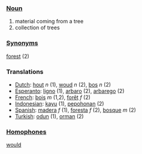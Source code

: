 ===[[Noun]]===
#material coming from a tree
#collection of trees

===[[Synonym]]s===
[[forest]] (2)

===Translations===
*[[Dutch]]: [[hout]] ''n'' (1), [[woud]] ''n'' (2), [[bos]] ''n'' (2)
*[[Esperanto]]: [[ligno]] (1), [[arbaro]] (2), [[arbarego]] (2)
*[[French]]: [[bois]] ''m'' (1,2), [[forêt]] ''f'' (2)
*[[Indonesian]]: [[kayu]] (1), [[pohon|pepohonan]] (2)
*[[Spanish]]: [[madera]] ''f'' (1), [[foresta]] ''f'' (2), [[bosque]] ''m'' (2)
*[[Turkish]]: [[odun]] (1), [[orman]] (2)

===[[Homophone]]s===

[[would]]